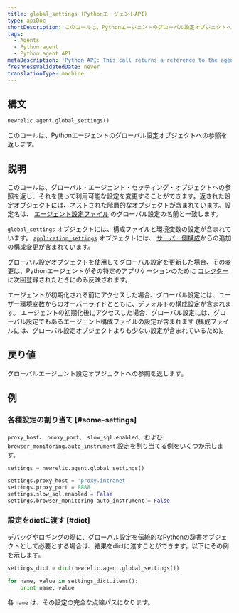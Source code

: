 ```yaml
---
title: global_settings (PythonエージェントAPI)
type: apiDoc
shortDescription: このコールは、Pythonエージェントのグローバル設定オブジェクトへの参照を返します。
tags:
  - Agents
  - Python agent
  - Python agent API
metaDescription: 'Python API: This call returns a reference to the agent''s global settings object.'
freshnessValidatedDate: never
translationType: machine
---
```


## 構文

```py
newrelic.agent.global_settings()
```

このコールは、Pythonエージェントのグローバル設定オブジェクトへの参照を返します。

## 説明

このコールは、グローバル・エージェント・セッティング・オブジェクトへの参照を返し、それを使って利用可能な設定を変更することができます。返された設定オブジェクトには、ネストされた階層的なオブジェクトが含まれています。設定名は、 [エージェント設定ファイル](/docs/agents/python-agent/installation-and-configuration/python-agent-configuration) のグローバル設定の名前と一致します。

`global_settings` オブジェクトには、構成ファイルと環境変数の設定が含まれています。 [`application_settings`](/docs/agents/python-agent/python-agent-api/application_settings) オブジェクトには、 [サーバー側構成](/docs/agents/manage-apm-agents/configuration/configure-agent#ssc)からの追加の構成変更が含まれています。

グローバル設定オブジェクトを使用してグローバル設定を更新した場合、その変更は、Pythonエージェントがその特定のアプリケーションのために [コレクター](/docs/accounts-partnerships/education/getting-started-new-relic/glossary#collector) に次回登録されたときにのみ反映されます。

エージェントが初期化される前にアクセスした場合、グローバル設定には、ユーザー環境変数からのオーバーライドとともに、デフォルトの構成設定が含まれます。 エージェントの初期化後にアクセスした場合、グローバル設定には、グローバル設定でもあるエージェント構成ファイルの設定が含まれます (構成ファイルには、グローバル設定オブジェクトよりも少ない設定が含まれているため)。

## 戻り値

グローバルエージェント設定オブジェクトへの参照を返します。

## 例

### 各種設定の割り当て [#some-settings]

`proxy_host`、 `proxy_port`、 `slow_sql.enabled`、および `browser_monitoring.auto_instrument` 設定を割り当てる例をいくつか示します。

```py
settings = newrelic.agent.global_settings()

settings.proxy_host = 'proxy.intranet' 
settings.proxy_port = 8888
settings.slow_sql.enabled = False
settings.browser_monitoring.auto_instrument = False
```

### 設定をdictに渡す [#dict]

デバッグやロギングの際に、グローバル設定を伝統的なPythonの辞書オブジェクトとして必要とする場合は、結果をdictに渡すことができます。以下にその例を示します。

```py
settings_dict = dict(newrelic.agent.global_settings())

for name, value in settings_dict.items():
    print name, value
```

各 `name` は、その設定の完全な点線パスになります。

